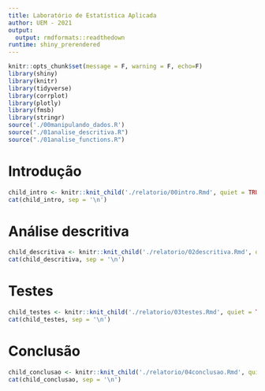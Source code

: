 ```yaml
---
title: Laboratório de Estatística Aplicada 
author: UEM - 2021
output:
  output: rmdformats::readthedown
runtime: shiny_prerendered
---
```


```r
knitr::opts_chunk$set(message = F, warning = F, echo=F)
library(shiny)
library(knitr)
library(tidyverse)
library(corrplot)
library(plotly)
library(fmsb)
library(stringr)
source('./00manipulando_dados.R')
source("./01analise_descritiva.R")
source("./01analise_functions.R")
```

# Introdução

```r
child_intro <- knitr::knit_child('./relatorio/00intro.Rmd', quiet = TRUE)
cat(child_intro, sep = '\n')  
```

# Análise descritiva

```r
child_descritiva <- knitr::knit_child('./relatorio/02descritiva.Rmd', quiet = TRUE)
cat(child_descritiva, sep = '\n')  
```

# Testes

```r
child_testes <- knitr::knit_child('./relatorio/03testes.Rmd', quiet = TRUE)
cat(child_testes, sep = '\n')  
```

# Conclusão

```r
child_conclusao <- knitr::knit_child('./relatorio/04conclusao.Rmd', quiet = TRUE)
cat(child_conclusao, sep = '\n')  
```


